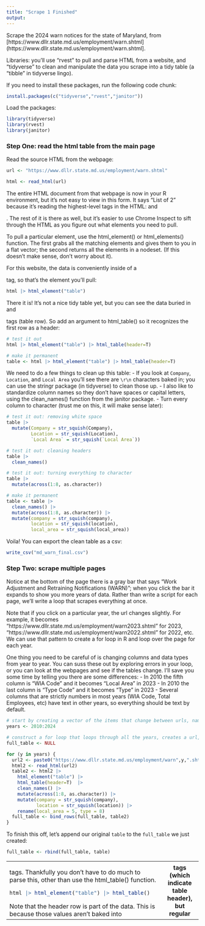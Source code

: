 ```yaml
---
title: "Scrape 1 Finished"
output: 
---
```


Scrape the 2024 warn notices for the state of Maryland, from [https://www.dllr.state.md.us/employment/warn.shtml](https://www.dllr.state.md.us/employment/warn.shtml].

Libraries: you'll use "rvest" to pull and parse HTML from a website, and "tidyverse" to clean and manipulate the data you scrape into a tidy table (a "tibble" in tidyverse lingo). 

If you need to install these packages, run the following code chunk: 
```r
install.packages(c("tidyverse","rvest","janitor"))
```

Load the packages:
```r
library(tidyverse)
library(rvest)
library(janitor)
```

### Step One: read the html table from the main page

Read the source HTML from the webpage:
```r
url <- "https://www.dllr.state.md.us/employment/warn.shtml"

html <- read_html(url)
```

The entire HTML document from that webpage is now in your R environment, but it's not easy to view in this form. It says "List of 2" because it's reading the highest-level tags in the HTML: <head> and <body>. The rest of it is there as well, but it's easier to use Chrome Inspect to sift through the HTML as you figure out what elements you need to pull. 

To pull a particular element, use the html_element() or html_elements() function. The first grabs all the matching elements and gives them to you in a flat vector; the second returns all the elements in a nodeset. (If this doesn't make sense, don't worry about it). 

For this website, the data is conveniently inside of a <table> tag, so that's the element you'll pull:
```r
html |> html_element("table")
```

There it is! It's not a nice tidy table yet, but you can see the data buried in <tr> and <td> tags. 
Thankfully you don't have to do much to parse this, other than use the html_table() function. 

```r
html |> html_element("table") |> html_table()
```

Note that the header row is part of the data. This is because those values aren't baked into <th> tags (which indicate table header), but regular <tr> tags (table row). So add an argument to html_table() so it recognizes the first row as a header: 
```r
# test it out
html |> html_element("table") |> html_table(header=T)

# make it permanent
table <- html |> html_element("table") |> html_table(header=T)

```

We need to do a few things to clean up this table: 
-   If you look at `Company`, `Location`, and `Local Area` you'll see there are `\r\n` characters baked in; you can use the stringr package (in tidyverse) to clean those up. 
-   I also like to standardize column names so they don't have spaces or capital letters, using the clean_names() function from the janitor package.
-   Turn every column to character (trust me on this, it will make sense later): 
```r
# test it out: removing white space
table |> 
  mutate(Company = str_squish(Company), 
         Location = str_squish(Location),
         `Local Area` = str_squish(`Local Area`))

# test it out: cleaning headers
table |> 
  clean_names()

# test it out: turning everything to character
table |> 
  mutate(across(1:8, as.character))

# make it permanent
table <- table |> 
  clean_names() |>
  mutate(across(1:8, as.character)) |> 
  mutate(company = str_squish(company), 
         location = str_squish(location),
         local_area = str_squish(local_area))
```

Voila! You can export the clean table as a csv:
```r
write_csv("md_warn_final.csv")
```

### Step Two: scrape multiple pages

Notice at the bottom of the page there is a gray bar that says "Work Adjustment and Retraining Notifications (WARN)"; when you click the bar it expands to show you more years of data. Rather than write a script for each page, we'll write a loop that scrapes everything at once. 

Note that if you click on a particular year, the url changes slightly. For example, it becomes "https://www.dllr.state.md.us/employment/warn2023.shtml" for 2023, "https://www.dllr.state.md.us/employment/warn2022.shtml" for 2022, etc. We can use that pattern to create a for loop in R and loop over the page for each year.

One thing you need to be careful of is changing columns and data types from year to year. You can suss these out by exploring errors in your loop, or you can look at the webpages and see if the tables change. I'll save you some time by telling you there are some differences: 
-   In 2010 the fifth column is "WIA Code" and it becomes "Local Area" in 2023
-   In 2010 the last column is "Type Code" and it becomes "Type" in 2023
-   Several columns that are strictly numbers in most years (WIA Code, Total Employees, etc) have text in other years, so everything should be text by default.

```r
# start by creating a vector of the items that change between urls, namely the year: 
years <- 2010:2024

# construct a for loop that loops through all the years, creates a url, and scrapes each page. At the end of the loop we'll take the resulting data and add it all into one large table. Because our final table has to live outside of the loop (what happens in a loop stays in a loop unless you pass it outside), we'll create an empty container for it: 
full_table <- NULL

for (y in years) {
  url2 <- paste0("https://www.dllr.state.md.us/employment/warn",y,".shtml")
  html2 <- read_html(url2)
  table2 <- html2 |> 
    html_element("table") |> 
    html_table(header=T)  |> 
    clean_names() |> 
    mutate(across(1:8, as.character)) |> 
    mutate(company = str_squish(company),
           location = str_squish(location)) |> 
    rename(local_area = 5, type = 8)
  full_table <- bind_rows(full_table, table2)
}

```

To finish this off, let's append our original `table` to the `full_table` we just created: 
```r
full_table <- rbind(full_table, table)
```

